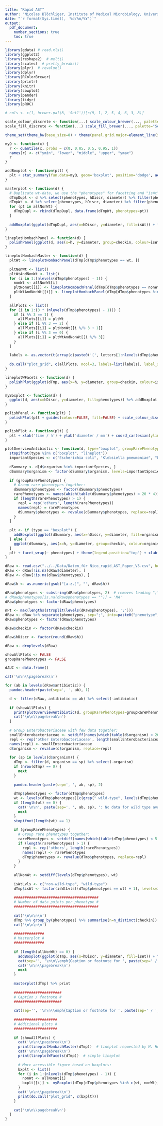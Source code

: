 ```yaml
---
title: "Rapid AST"
author: "Nicolas Blöchliger, Institute of Medical Microbiology, University of Zurich"
date: "`r format(Sys.time(), '%d/%m/%Y')`"
output:
  pdf_document:
    number_sections: true
    toc: true
---
```



```r
library(gdata) # read.xls()
library(ggplot2)
library(reshape2)  # melt()
library(scales)  # pretty_breaks()
library(plyr)  # revalue()
library(dplyr)
library(RColorBrewer)
library(printr)
library(knitr)
library(cowplot)
library(pander)
library(tidyr)
library(pROC)

# cols <- c(1, brewer.pal(8, 'Set1'))[c(9, 1, 2, 5, 4, 6, 3, 8)]

scale_colour_discrete <- function(...) scale_colour_brewer(..., palette="Set1")
scale_fill_discrete <- function(...) scale_fill_brewer(..., palette="Set1")

theme_set(theme_bw(base_size=8) + theme(panel.grid.major=element_line(size=0.25), panel.grid.minor=element_blank(), plot.title=element_text(size=8, face="bold")))
```



```r
myQ <- function(x) {
  r <- quantile(x, probs = c(0, 0.05, 0.5, 0.95, 1))
  names(r) <- c("ymin", "lower", "middle", "upper", "ymax")
  r
}

addBoxplot <- function(plt) {
  plt + stat_summary(fun.data=myQ, geom='boxplot', position='dodge', aes(width=0.5))
}

masterplot <- function(d) {
  # Duplicate wt-data, we use the "phenotypes" for facetting and "isWt" for filling:
  dTmpDupl <- d %>% select(phenotypes, hDiscr, diameter) %>% filter(phenotypes != wt) %>% mutate(isWt="non-wild-type")
  dTmpWt <- d %>% select(phenotypes, hDiscr, diameter) %>% filter(phenotypes == wt) %>% select(-phenotypes) %>% mutate(isWt="wild-type")
  for (pt in allNonWt) {
    dTmpDupl <- rbind(dTmpDupl, data.frame(dTmpWt, phenotypes=pt))
  }
  
  addBoxplot(ggplot(dTmpDupl, aes(x=hDiscr, y=diameter, fill=isWt)) + facet_wrap(~ phenotypes) + scale_fill_discrete("", drop=FALSE)) %>% polishPlot
}

lineplotHombachPanel <- function(d) {
  polishPanel(ggplot(d, aes(x=h, y=diameter, group=checkin, colour=isWt)) + geom_point() + geom_line() + scale_x_continuous(breaks=c(6, 8, 12, 18), minor=NULL))
}

lineplotHombachMaster <- function(d) {
  pltWt <- lineplotHombachPanel(dTmp[dTmp$phenotypes == wt, ])
  
  pltNonWt <- list()
  pltWtAndNonWt <- list()
  for (i in 1:(nlevels(dTmp$phenotypes) - 1)) {
    nonWt <- allNonWt[i]
    pltNonWt[[i]] <- lineplotHombachPanel(dTmp[dTmp$phenotypes == nonWt, ])
    pltWtAndNonWt[[i]] <- lineplotHombachPanel(dTmp[dTmp$phenotypes %in% c(wt, nonWt), ])
  }
  
  allPlots <- list()
  for (i in 1:(3 * (nlevels(dTmp$phenotypes) - 1))) {
    if (i %% 3 == 1) {
      allPlots[[i]] = pltWt
    } else if (i %% 3 == 2) {
      allPlots[[i]] = pltNonWt[[i %/% 3 + 1]]
    } else if (i %% 3 == 0) {
      allPlots[[i]] = pltWtAndNonWt[[i %/% 3]]
    }
  }
  
  labels <- as.vector(t(array(c(paste0('(', letters[1:nlevels(dTmp$phenotypes)], ') ', c(allNonWt, 'all phenotypes combined')), rep('', 2 * nlevels(dTmp$phenotypes))), c(nlevels(dTmp$phenotypes), 3))))
  
  do.call("plot_grid", c(allPlots, ncol=3, labels=list(labels), label_size=6, hjust=0, vjust=0.8))
}

lineplotWFacets <- function(d) {
  polishPlot(ggplot(dTmp, aes(x=h, y=diameter, group=checkin, colour=isWt)) + geom_line() + geom_point() + facet_wrap(~ phenotypes) + scale_x_continuous(breaks=c(6, 8, 12, 18), minor=NULL) + scale_colour_discrete(""))
}

myBoxplot <- function(d) {
  ggplot(d, aes(x=hDiscr, y=diameter, fill=phenotypes)) %>% addBoxplot %>% polishPanel
}

polishPanel <- function(plt) {
  polishPlot(plt + guides(colour=FALSE, fill=FALSE) + scale_colour_discrete(drop=FALSE))
}

polishPlot <- function(plt) {
  plt + xlab('time / h') + ylab('diameter / mm') + coord_cartesian(ylim=c(6, 40)) + theme(legend.position="top", strip.text.x=element_text(face='bold'))
}

plotOverviewAntibiotic <- function(d, type="boxplot", groupRarePhenotypes=FALSE) {
  stopifnot(type %in% c("boxplot", "lineplot"))
  importantSpecies <- c("Escherichia coli", "Klebsiella pneumoniae", "Enterobacter cloacae", "Staphylococcus epidermidis", "Staphylococcus aureus")
  
  dSummary <- d[d$organism %in% importantSpecies, ]
  dSummary$organism <- factor(dSummary$organism, levels=importantSpecies)
  
  if (groupRarePhenotypes) {
    # Group rare phenotypes together:
    dSummary$phenotypes <- factor(dSummary$phenotypes)
    rarePhenotypes <- names(which(table(dSummary$phenotypes) < 20 * 4))
    if (length(rarePhenotypes) > 1) {
      repl = rep('others', length(rarePhenotypes))
      names(repl) = rarePhenotypes
      dSummary$phenotypes <- revalue(dSummary$phenotypes, replace=repl)
    }
  }
  
  plt <- if (type == "boxplot") {
    addBoxplot(ggplot(dSummary, aes(x=hDiscr, y=diameter, fill=organism)) + scale_fill_discrete(drop=FALSE))
  } else {
    ggplot(dSummary, aes(x=h, y=diameter, group=checkin, colour=organism)) + geom_point() + geom_line() + scale_colour_discrete(drop=FALSE) + scale_x_continuous(breaks=c(6, 8, 12, 18))
  }
  plt + facet_wrap(~ phenotypes) + theme(legend.position="top") + xlab('time/h') + ylab('diameter/mm')
}
```



```r
dRaw <- read.csv("../../Data/Daten_für Nico_rapid_AST_Paper_V5.csv", header=TRUE, sep=';', na.strings='') %>% gather('h', 'diameter', 4:7)
dRaw <- dRaw[!is.na(dRaw$diameter), ]
dRaw <- dRaw[!is.na(dRaw$phenotypes), ]

dRaw$h <- as.numeric(gsub("[a-z.]", "", dRaw$h))

dRaw$phenotypes <- substring(dRaw$phenotypes, 2)  # removes leading ";"
# dRaw$phenotypes[is.na(dRaw$phenotypes == "")] = 'NA'
dRaw$phenotypes <- factor(dRaw$phenotypes)

nPt <- max(lengths(strsplit(levels(dRaw$phenotypes), ';')))
dRaw <- dRaw %>% separate(phenotypes, sep=";", into=paste0("phenotype", 1:3), fill="right") %>% gather("tmp", "phenotypes", 4:6, na.rm=TRUE) %>% select(-tmp)
dRaw$phenotypes <- factor(dRaw$phenotypes)

dRaw$checkin <- factor(dRaw$checkin)

dRaw$hDiscr <- factor(round(dRaw$h))

dRaw <- droplevels(dRaw)
```



```r
showAllPlots <- FALSE
groupRarePhenotypes <- FALSE

dAUC <- data.frame()

cat('\n\n\\pagebreak\n')

for (ab in levels(dRaw$antibiotic)) {
  pandoc.header(paste(sep=', ', ab), 1)

  d <- filter(dRaw, antibiotic == ab) %>% select(-antibiotic)
  
  if (showAllPlots) {
    print(plotOverviewAntibiotic(d, groupRarePhenotypes=groupRarePhenotypes))  # Summary figure for individual antibiotics
    cat('\n\n\\pagebreak\n')
  }
  
  # Group Enterobacteriaceae with few data together:
  smallEnterobacteriaceae <- setdiff(names(which(table(d$organism) < 20 * 4)), c("Staphylococcus aureus", "Staphylococcus epidermidis"))
  repl <- rep('other Enterobacteriaceae', length(smallEnterobacteriaceae))
  names(repl) <- smallEnterobacteriaceae
  d$organism <- revalue(d$organism, replace=repl)
  
  for (sp in levels(d$organism)) {
    dTmp <- filter(d, organism == sp) %>% select(-organism)
    if (nrow(dTmp) == 0) {
      next
    }
    
    pandoc.header(paste(sep=', ', ab, sp), 2)
    
    dTmp$phenotypes <- factor(dTmp$phenotypes)
    wt <- levels(dTmp$phenotypes)[c(grep(" wild-type", levels(dTmp$phenotypes)), which("Wild-type" == levels(dTmp$phenotypes)), which("wild-type" == levels(dTmp$phenotypes)), which("Wild type" == levels(dTmp$phenotypes)), which("wild type" == levels(dTmp$phenotypes)))]
    if (length(wt) == 0) {
      cat('\n\n', paste(sep=', ', ab, sp), ': No data for wild type available.\n\n')
      next
    }
    stopifnot(length(wt) == 1)
    
    if (groupRarePhenotypes) {
      # Group rare phenotypes together:
      rarePhenotypes <- setdiff(names(which(table(dTmp$phenotypes) < 5 * 4)), wt)
      if (length(rarePhenotypes) > 1) {
        repl <- rep('others', length(rarePhenotypes))
        names(repl) <- rarePhenotypes
        dTmp$phenotypes <- revalue(dTmp$phenotypes, replace=repl)
      }
    }
    
    allNonWt <- setdiff(levels(dTmp$phenotypes), wt)
    
    isWtLvls <- c("non-wild-type", "wild-type")
    dTmp$isWt <- factor(isWtLvls[(dTmp$phenotypes == wt) + 1], levels=isWtLvls)
    
    #######################################
    # Number of data points per phenotype #
    #######################################
    
    cat('\n\n\n\n')
    dTmp %>% group_by(phenotypes) %>% summarise(n=n_distinct(checkin)) %>% rename(phenotype=phenotypes) %>% kable %>% print
    cat('\n\n\n\n')
    
    ##############
    # Masterplot #
    ##############
    
    if (length(allNonWt) == 0) {
      addBoxplot(ggplot(dTmp, aes(x=hDiscr, y=diameter, fill=isWt)) + facet_wrap(~ phenotypes) + scale_fill_discrete("", drop=FALSE)) %>% polishPlot %>% print
      cat(sep='', '\n\n\\emph{Caption or footnote for ', paste(sep=' / ', ab, sp), ', to be written}.\n\n')
      cat('\n\n\\pagebreak\n')
      next
    }
    
    masterplot(dTmp) %>% print
    
    ######################
    # Caption / footnote #
    ######################
    
    cat(sep='', '\n\n\\emph{Caption or footnote for ', paste(sep=' / ', ab, sp), ', to be written}.\n\n')
    
    ####################
    # Additional plots #
    ####################
    
    if (showAllPlots) {
      cat('\n\n\\pagebreak\n')
      print(lineplotHombachMaster(dTmp))  # lineplot requested by M. Hombach and M. Jetter
      cat('\n\n\\pagebreak\n')
      print(lineplotWFacets(dTmp))  # simple lineplot
      
      # More accessible figure based on boxplots:
      bxplt <- list()
      for (i in 1:(nlevels(dTmp$phenotypes) - 1)) {
        nonWt <- allNonWt[i]
        bxplt[[i]] <- myBoxplot(dTmp[dTmp$phenotypes %in% c(wt, nonWt), ]) + ggtitle(nonWt)
      }
      cat('\n\n\\pagebreak\n')
      print(do.call("plot_grid", c(bxplt)))
    }
    
    cat('\n\n\\pagebreak\n')
  }
}
```

